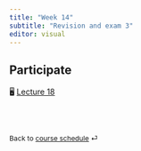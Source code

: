 ```yaml
---
title: "Week 14"
subtitle: "Revision and exam 3"
editor: visual
---
```


## Participate

🖥️ [Lecture 18](/slides/lect_18.html)

<br><br>

::: {style="font-size: 0.875em;"}
Back to [course schedule](/ "Course schedule") ⏎
:::
